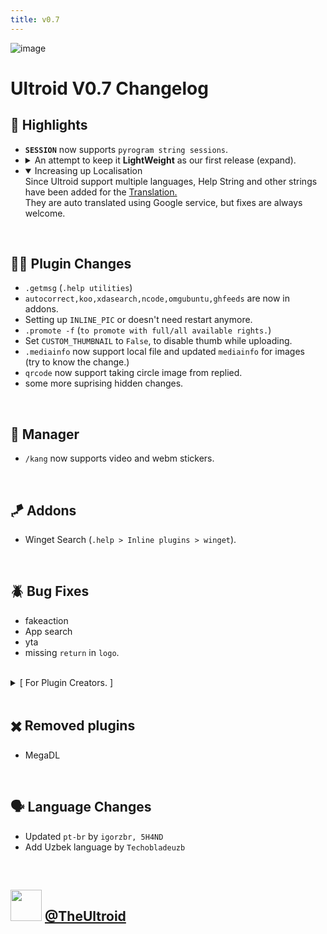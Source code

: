 ```yaml
---
title: v0.7
---
```


<head>
<meta property="og:image" content="/img/0.7.png"/>
<meta property="og:title" content="Changelog"/>
<meta property="og:description" content="Ultroid v0.7"/>
</head>

![image](/img/0.7.png)

# Ultroid V0.7 Changelog


## 🌟 Highlights

<ul style={{ listStyleType: "🌟 " }}>
    <li>
    <b><code>SESSION</code></b> now supports <code>pyrogram string sessions</code>.
    </li>
    <li>
        <details>
            <summary style={{ listStyleType: "none" }}>
                An attempt to keep it <b>LightWeight</b> as our first release (expand).
            </summary>
            <p>Reduced Requirements and moved non-important plugins to addons.
                <br />
                We have observed the startup time of less than 20 secs with just official plugins and addons 🎉. <br />
                    (startup time may be different as per your usage.)
            </p>
        </details>
    </li>
    <li>
        <details open>
            <summary style={{ listStyleType: "none" }}>Increasing up Localisation
            </summary>
            Since Ultroid support multiple languages, Help String and other strings have been added for the <a href="https://github.com/TeamUltroid/Ultroid/tree/main/strings/strings">Translation.</a>
            <br />
            They are auto translated using Google service, but fixes are always welcome.
        </details>
        </li>

</ul>
<br />

## 🧑‍💻 Plugin Changes
- `.getmsg` (`.help utilities`)
- `autocorrect,koo,xdasearch,ncode,omgubuntu,ghfeeds` are now in addons.
- Setting up `INLINE_PIC` or doesn't need restart anymore.
- `.promote -f` (`to promote with full/all available rights.`)
- Set `CUSTOM_THUMBNAIL` to `False`, to disable thumb while uploading.
- `.mediainfo` now support local file and updated `mediainfo` for images  
(try to know the change.)
- `qrcode` now support taking circle image from replied.
- some more suprising hidden changes.
<br />

## 👮 Manager
- `/kang` now supports video and webm stickers.

<br />

## 🪁 Addons
- Winget Search (`.help > Inline plugins > winget`).

<br />

## 🪲 Bug Fixes
- fakeaction
- App search
- yta
- missing `return` in `logo`.

<br />
<details><summary>[ For Plugin Creators. ]</summary>
<ul>
<li><code>pyUltroid.functions</code> is now <code>pyUltroid.fns</code>.</li>
<li>Now there is no seperate development of pyUltroid, it is now merged with <b>TeamUltroid/Ultroid</b> to speed up development.</li>
</ul>
</details>
<br />

## ✖️ Removed plugins
- MegaDL

<br />

## 🗣️ Language Changes
- Updated `pt-br` by `igorzbr, 5H4ND`
- Add Uzbek language by `Techobladeuzb`

<br />

<h2>
<img src="https://img.icons8.com/fluency/48/000000/telegram-app.png" width="50"  style={{ marginTop:"-10px", float: "left", marginRight:"5px" }} />
<a href="https://t.me/TheUltroid">@TheUltroid</a>
</h2>
